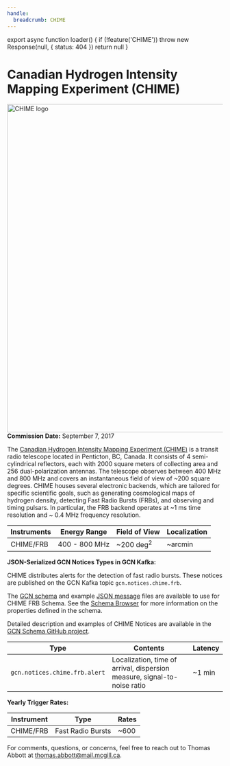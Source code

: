 ```yaml
---
handle:
  breadcrumb: CHIME
---
```




export async function loader() {
  if (!feature('CHIME')) throw new Response(null, { status: 404 })
  return null
}

# Canadian Hydrogen Intensity Mapping Experiment (CHIME)

<img
  src={logo}
  align="right"
  width="990"
  height="765"
  alt="CHIME logo"
  className="grid-col-6 mobile-lg:grid-col-4 tablet:grid-col-2 desktop:grid-col-3 height-auto"
/>

**Commission Date:** September 7, 2017

The [Canadian Hydrogen Intensity Mapping Experiment (CHIME)](https://chime-experiment.ca/en) is a transit radio telescope
located in Penticton, BC, Canada. It consists of 4 semi-cylindrical reflectors, each with 2000
square meters of collecting area and 256 dual-polarization antennas. The telescope
observes between 400 MHz and 800 MHz and covers an instantaneous field of view of ~200
square degrees. CHIME houses several electronic backends, which are tailored for specific
scientific goals, such as generating cosmological maps of hydrogen density, detecting Fast Radio Bursts (FRBs), and observing and timing pulsars. In particular, the FRB backend operates at ~1 ms time resolution and ~ 0.4 MHz frequency resolution.

<div className="overflow-table">

| Instruments | Energy Range  | Field of View        | Localization |
| ----------- | ------------- | -------------------- | ------------ |
| CHIME/FRB   | 400 - 800 MHz | ~200 deg<sup>2</sup> | ~arcmin      |

</div>

**JSON-Serialized GCN Notices Types in GCN Kafka:**

CHIME distributes alerts for the detection of fast radio bursts. These notices are published on the GCN Kafka topic `gcn.notices.chime.frb`.

The [GCN schema](/schema/stable/gcn/notices/chime/frb.schema.json) and example [JSON message](/schema/stable/gcn/notices/chime/frb.detection.example.json) files are available to use for CHIME FRB Schema. See the [Schema Browser](/docs/schema/stable/gcn/notices/chime/frb.schema.json) for more information on the properties defined in the schema.

Detailed description and examples of CHIME Notices are available in the [GCN Schema GitHub project](https://github.com/nasa-gcn/gcn-schema/tree/main/gcn/notices/chime).

<div className="overflow-table">

| Type                          | Contents                                                                 | Latency |
| ----------------------------- | ------------------------------------------------------------------------ | ------- |
| `gcn.notices.chime.frb.alert` | Localization, time of arrival, dispersion measure, signal-to-noise ratio | ~1 min  |

</div>

**Yearly Trigger Rates:**

<div className="overflow-table">

| Instrument | Type              | Rates |
| ---------- | ----------------- | ----- |
| CHIME/FRB  | Fast Radio Bursts | ~600  |

</div>

For comments, questions, or concerns, feel free to reach out to Thomas Abbott at thomas.abbott@mail.mcgill.ca.
